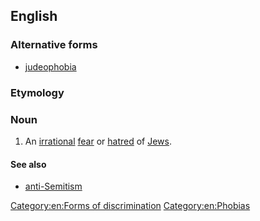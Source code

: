 ==English==
{{wikipedia}}

===Alternative forms===
* [[judeophobia]]

===Etymology===
{{confix|Judeo|phobia}}

===Noun===
{{head|en|noun}}

# An [[irrational]] [[fear]] or [[hatred]] of [[Jew]]s.

====See also====
* [[anti-Semitism]]

[[Category:en:Forms of discrimination]]
[[Category:en:Phobias]]